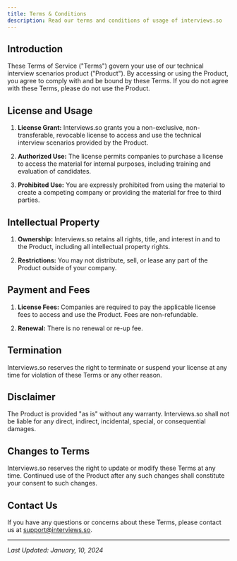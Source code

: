 ```yaml
---
title: Terms & Conditions
description: Read our terms and conditions of usage of interviews.so
---
```


## Introduction

These Terms of Service ("Terms") govern your use of our technical interview scenarios product ("Product"). By accessing or using the Product, you agree to comply with and be bound by these Terms. If you do not agree with these Terms, please do not use the Product.

## License and Usage

1. **License Grant:** Interviews.so grants you a non-exclusive, non-transferable, revocable license to access and use the technical interview scenarios provided by the Product.

2. **Authorized Use:** The license permits companies to purchase a license to access the material for internal purposes, including training and evaluation of candidates.

3. **Prohibited Use:** You are expressly prohibited from using the material to create a competing company or providing the material for free to third parties.

## Intellectual Property

1. **Ownership:** Interviews.so retains all rights, title, and interest in and to the Product, including all intellectual property rights.

2. **Restrictions:** You may not distribute, sell, or lease any part of the Product outside of your company.

## Payment and Fees

1. **License Fees:** Companies are required to pay the applicable license fees to access and use the Product. Fees are non-refundable.

2. **Renewal:** There is no renewal or re-up fee.

## Termination

Interviews.so reserves the right to terminate or suspend your license at any time for violation of these Terms or any other reason.

## Disclaimer

The Product is provided "as is" without any warranty. Interviews.so shall not be liable for any direct, indirect, incidental, special, or consequential damages.

## Changes to Terms

Interviews.so reserves the right to update or modify these Terms at any time. Continued use of the Product after any such changes shall constitute your consent to such changes.

## Contact Us

If you have any questions or concerns about these Terms, please contact us at support@interviews.so.

---

_Last Updated: January, 10, 2024_
